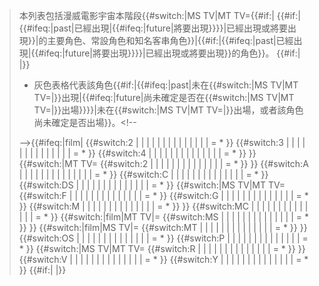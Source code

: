 <includeonly>
<blockquote class="toccolours" style="text-align:justify; width:95%; float:center; padding: 5px 5px 5px 5px; display:table;">
'''{{center|列表說明}}'''

本列表包括漫威電影宇宙本階段{{#switch:{{{type|}}}|MS TV|MT TV={{#if:{{{appeared|}}}|<!--
-->{{#if:{{{tense|}}}|{{#ifeq:{{{tense|}}}|past|已經出現|{{#ifeq:{{{tense|}}}|future|將要出現}}}}|已經出現或將要出現}}{{{appeared}}}|的主要角色、常設角色和知名客串角色}}|{{{appeared|電影中}}}{{#if:{{{tense|}}}|{{#ifeq:{{{tense|}}}|past|已經出現|{{#ifeq:{{{tense|}}}|future|將要出現}}}}|已經出現或將要出現}}的角色}}。<!--

-->{{#if:{{{5|}}}{{{6|}}}{{{7|}}}{{{8|}}}{{{9|}}}{{{10|}}}{{{11|}}}{{{12|}}}|{{div col|colwidth=40em}} |}}
* 灰色表格代表該角色{{#if:{{{tense|}}}|{{#ifeq:{{{tense|}}}|past|未在{{#switch:{{{type|}}}|MS TV|MT TV={{{media|該季}}}|{{{media|電影}}}}}出現|{{#ifeq:{{{tense|}}}|future|尚未確定是否在{{#switch:{{{type|}}}|MS TV|MT TV={{{media|該季}}}|{{{media|電影}}}}}出場}}}}|未在{{#switch:{{{type|}}}|MS TV|MT TV={{{media|該季}}}|{{{media|電影}}}}}出場，或者該角色尚未確定是否出場}}。<!--

-->{{#ifeq:{{{type|}}}|film|<!--

-->{{#switch:2 | {{{1|}}} | {{{2|}}} | {{{3|}}} | {{{4|}}} | {{{5|}}} | {{{6|}}} | {{{7|}}} | {{{8|}}} | {{{9|}}} | {{{10|}}} | {{{11|}}} | {{{12|}}} | {{{13|}}} | {{{14|}}} = * {{MCU cast indicator/note|phasetwo|2|該角色也於[[#第二階段|第二階段]]出場|article=A}}}}<!--

-->{{#switch:3 | {{{1|}}} | {{{2|}}} | {{{3|}}} | {{{4|}}} | {{{5|}}} | {{{6|}}} | {{{7|}}} | {{{8|}}} | {{{9|}}} | {{{10|}}} | {{{11|}}} | {{{12|}}} | {{{13|}}} | {{{14|}}} = * {{MCU cast indicator/note|phasethree|3|該角色也於[[#第三階段|第三階段]]出場|article=A}}}}<!--

-->{{#switch:4 | {{{1|}}} | {{{2|}}} | {{{3|}}} | {{{4|}}} | {{{5|}}} | {{{6|}}} | {{{7|}}} | {{{8|}}} | {{{9|}}} | {{{10|}}} | {{{11|}}} | {{{12|}}} | {{{13|}}} | {{{14|}}} = * {{MCU cast indicator/note|phasefour|4|該角色也於[[#第四階段|第四階段]]電影出場|article=A}}}}
}}<!--

-->{{#switch:{{{type|}}}|MT TV=<!--

-->{{#switch:2 | {{{1|}}} | {{{2|}}} | {{{3|}}} | {{{4|}}} | {{{5|}}} | {{{6|}}} | {{{7|}}} | {{{8|}}} | {{{9|}}} | {{{10|}}} | {{{11|}}} | {{{12|}}} | {{{13|}}} | {{{14|}}} = * {{MCU cast indicator/note|2|2|該角色還出現於{{nowrap|[[#2018–19|2018–19年]]}}|article=A}}}}
}}<!--

-->{{#switch:A | {{{1|}}} | {{{2|}}} | {{{3|}}} | {{{4|}}} | {{{5|}}} | {{{6|}}} | {{{7|}}} | {{{8|}}} | {{{9|}}} | {{{10|}}} | {{{11|}}} | {{{12|}}} | {{{13|}}} | {{{14|}}} = * {{MCU cast indicator/note|archive|A|該角色以已有影像方式出場|article=An}}}}<!--

-->{{#switch:C | {{{1|}}} | {{{2|}}} | {{{3|}}} | {{{4|}}} | {{{5|}}} | {{{6|}}} | {{{7|}}} | {{{8|}}} | {{{9|}}} | {{{10|}}} | {{{11|}}} | {{{12|}}} | {{{13|}}} | {{{14|}}} = * {{MCU cast indicator/note|cameo|C|該角色客串出場，未列入片尾演員名單|article=A}}}}<!--

-->{{#switch:DS | {{{1|}}} | {{{2|}}} | {{{3|}}} | {{{4|}}} | {{{5|}}} | {{{6|}}} | {{{7|}}} | {{{8|}}} | {{{9|}}} | {{{10|}}} | {{{11|}}} | {{{12|}}} | {{{13|}}} | {{{14|}}} = * {{MCU cast indicator/note|digital|DS|該角色也於[[漫威电影宇宙#網路系列|網絡短片]]出場|article=A}}}}<!--

-->{{#switch:{{{type|}}}|MS TV|MT TV=<!--

-->{{#switch:F | {{{1|}}} | {{{2|}}} | {{{3|}}} | {{{4|}}} | {{{5|}}} | {{{6|}}} | {{{7|}}} | {{{8|}}} | {{{9|}}} | {{{10|}}} | {{{11|}}} | {{{12|}}} | {{{13|}}} | {{{14|}}} = * {{MCU cast indicator/note|film|F|該角色也於[[漫威電影宇宙系列電影|電影]]出場|article=An}}}}<!--

-->{{#switch:G | {{{1|}}} | {{{2|}}} | {{{3|}}} | {{{4|}}} | {{{5|}}} | {{{6|}}} | {{{7|}}} | {{{8|}}} | {{{9|}}} | {{{10|}}} | {{{11|}}} | {{{12|}}} | {{{13|}}} | {{{14|}}} = * {{MCU cast indicator/note|guest|G|該角色客串出場|article=A}}}}<!--

-->{{#switch:M | {{{1|}}} | {{{2|}}} | {{{3|}}} | {{{4|}}} | {{{5|}}} | {{{6|}}} | {{{7|}}} | {{{8|}}} | {{{9|}}} | {{{10|}}} | {{{11|}}} | {{{12|}}} | {{{13|}}} | {{{14|}}} = * {{MCU cast indicator/note|main|M|該角色於{{{media|該季}}}為主要角色|article=An}}}}
}}<!--

-->{{#switch:MC | {{{1|}}} | {{{2|}}} | {{{3|}}} | {{{4|}}} | {{{5|}}} | {{{6|}}} | {{{7|}}} | {{{8|}}} | {{{9|}}} | {{{10|}}} | {{{11|}}} | {{{12|}}} | {{{13|}}} | {{{14|}}} = * {{MCU cast indicator/note|mocap|MC|該角色由動作捕捉製作完成|An=yes|article=An}}}}<!--

-->{{#switch:{{{type|}}}|film|MT TV|=<!--

-->{{#switch:MS | {{{1|}}} | {{{2|}}} | {{{3|}}} | {{{4|}}} | {{{5|}}} | {{{6|}}} | {{{7|}}} | {{{8|}}} | {{{9|}}} | {{{10|}}} | {{{11|}}} | {{{12|}}} | {{{13|}}} | {{{14|}}} = * {{MCU cast indicator/note|marvelstudios|MS|該角色也於[[漫威電影宇宙電視劇演員列表 (漫威影業)|漫威影業電視劇]]出場|article=An}}}}
}}<!--

-->{{#switch:{{{type|}}}|film|MS TV|=<!--

-->{{#switch:MT | {{{1|}}} | {{{2|}}} | {{{3|}}} | {{{4|}}} | {{{5|}}} | {{{6|}}} | {{{7|}}} | {{{8|}}} | {{{9|}}} | {{{10|}}} | {{{11|}}} | {{{12|}}} | {{{13|}}} | {{{14|}}} = * {{MCU cast indicator/note|marveltv|MT|該角色也於[[漫威電影宇宙電視劇演員列表 (漫威電視)|漫威電視電視劇]]出場|article=An}}}}
}}<!--

-->{{#switch:OS | {{{1|}}} | {{{2|}}} | {{{3|}}} | {{{4|}}} | {{{5|}}} | {{{6|}}} | {{{7|}}} | {{{8|}}} | {{{9|}}} | {{{10|}}} | {{{11|}}} | {{{12|}}} | {{{13|}}} | {{{14|}}} = * {{MCU cast indicator/note|oneshot|OS|該角色也於[[漫威电影宇宙#短片|漫威短片]]出場|article=An}}}}<!--

-->{{#switch:P | {{{1|}}} | {{{2|}}} | {{{3|}}} | {{{4|}}} | {{{5|}}} | {{{6|}}} | {{{7|}}} | {{{8|}}} | {{{9|}}} | {{{10|}}} | {{{11|}}} | {{{12|}}} | {{{13|}}} | {{{14|}}} = * {{MCU cast indicator/note|photo|P|該角色以圖片形式出場|article=A}}}}<!--

-->{{#switch:{{{type|}}}|MS TV|MT TV=<!--

-->{{#switch:R | {{{1|}}} | {{{2|}}} | {{{3|}}} | {{{4|}}} | {{{5|}}} | {{{6|}}} | {{{7|}}} | {{{8|}}} | {{{9|}}} | {{{10|}}} | {{{11|}}} | {{{12|}}} | {{{13|}}} | {{{14|}}} = * {{MCU cast indicator/note|recurring|R|該角色於{{{media|該季}}}為常設角色|article=An}}}}
}}<!--

-->{{#switch:V | {{{1|}}} | {{{2|}}} | {{{3|}}} | {{{4|}}} | {{{5|}}} | {{{6|}}} | {{{7|}}} | {{{8|}}} | {{{9|}}} | {{{10|}}} | {{{11|}}} | {{{12|}}} | {{{13|}}} | {{{14|}}} = * {{MCU cast indicator/note|voice|V|該演員為該角色配音|article=A}}}}<!--

-->{{#switch:Y | {{{1|}}} | {{{2|}}} | {{{3|}}} | {{{4|}}} | {{{5|}}} | {{{6|}}} | {{{7|}}} | {{{8|}}} | {{{9|}}} | {{{10|}}} | {{{11|}}} | {{{12|}}} | {{{13|}}} | {{{14|}}} = * {{MCU cast indicator/note|young|Y|該演員出演年輕時期的該角色|article=A}}}}<!--

-->{{#if:{{{5|}}}{{{6|}}}{{{7|}}}{{{8|}}}{{{9|}}}{{{10|}}}{{{11|}}}{{{12|}}}|{{div col end}} |}}
</blockquote></includeonly><noinclude>
{{documentation}}
</noinclude>